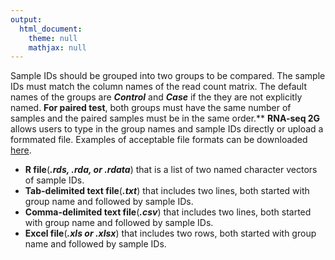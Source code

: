 ```yaml
---
output:
  html_document:
    theme: null
    mathjax: null
---
```


Sample IDs should be grouped into two groups to be compared. The sample IDs must match the column names of the read count matrix. The default names of the groups  are ***Control*** and ***Case*** if the they are not explicitly named. **For paired test**, both groups must have the same number of samples and the paired samples must be in the same order.** **RNA-seq 2G** allows users to type in the group names and sample IDs directly or upload a formmated file. Examples of acceptable file formats can be downloaded [here](https://github.com/zhezhangsh/awsomics/raw/master/rnaseq_2g/data/group_example.zip).

  - **R file**(***.rds, .rda, or .rdata***) that is a list of two named character vectors of sample IDs.
  - **Tab-delimited text file**(***.txt***) that includes two lines, both started with group name and followed by sample IDs.
  - **Comma-delimited text file**(***.csv***) that includes two lines, both started with group name and followed by sample IDs.
  - **Excel file**(***.xls or .xlsx***) that includes two rows, both started with group name and followed by sample IDs.